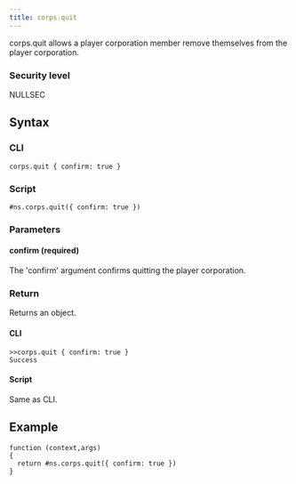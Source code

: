 ```yaml
---
title: corps.quit
---
```


corps.quit allows a player corporation member remove themselves from the player corporation.

### Security level

NULLSEC

## Syntax

### CLI

```
corps.quit { confirm: true }
```

### Script

```
#ns.corps.quit({ confirm: true })
```

### Parameters

#### confirm (required)

The 'confirm' argument confirms quitting the player corporation.

### Return

Returns an object.

#### CLI

```
>>corps.quit { confirm: true }
Success
```

#### Script

Same as CLI.

## Example

```
function (context,args)
{
  return #ns.corps.quit({ confirm: true })
}
```
